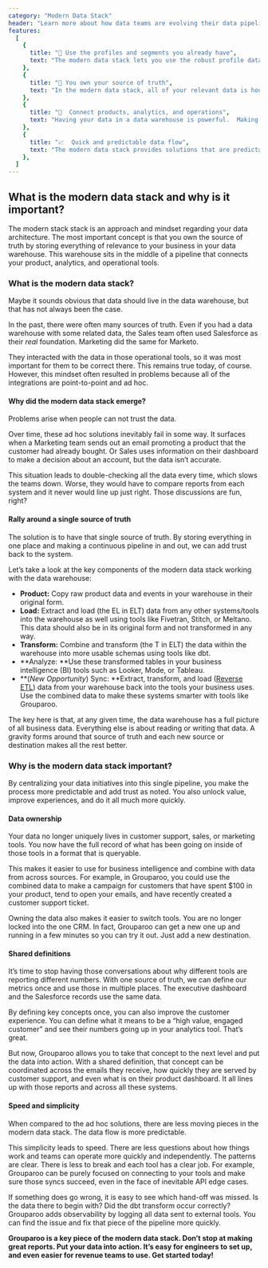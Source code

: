 ```yaml
---
category: "Modern Data Stack"
header: "Learn more about how data teams are evolving their data pipelines"
features:
  [
    {
      title: "🔎 Use the profiles and segments you already have",
      text: "The modern data stack lets you use the robust profile data you've already made in your data warehouse.",
    },
    {
      title: "🎁 You own your source of truth",
      text: "In the modern data stack, all of your relevant data is housed in your data warehouse.",
    },
    {
      title: "🧭  Connect products, analytics, and operations",
      text: "Having your data in a data warehouse is powerful.  Making it accessible in the tools you use every day is even more powerful.",
    },
    {
      title: "📈  Quick and predictable data flow",
      text: "The modern data stack provides solutions that are predictable and simple, keeping your data flow clear.",
    },
  ]
---
```


## What is the modern data stack and why is it important?

The modern stack stack is an approach and mindset regarding your data architecture. The most important concept is that you own the source of truth by storing everything of relevance to your business in your data warehouse. This warehouse sits in the middle of a pipeline that connects your product, analytics, and operational tools.

<SectionDivider
  imagePath="/images/home/solutions/categories/modern-data-stack.png"
  heading="The modern data stack has the data warehouse at its center"
  width="1000"
  height="352"
  content=""
  background="none"
/>

### What is the modern data stack?

Maybe it sounds obvious that data should live in the data warehouse, but that has not always been the case.

In the past, there were often many sources of truth. Even if you had a data warehouse with some related data, the Sales team often used Salesforce as their _real_ foundation. Marketing did the same for Marketo.

They interacted with the data in those operational tools, so it was most important for them to be correct there. This remains true today, of course. However, this mindset often resulted in problems because all of the integrations are point-to-point and ad hoc.

#### Why did the modern data stack emerge?

Problems arise when people can not trust the data.

Over time, these ad hoc solutions inevitably fail in some way. It surfaces when a Marketing team sends out an email promoting a product that the customer had already bought. Or Sales uses information on their dashboard to make a decision about an account, but the data isn’t accurate.

This situation leads to double-checking all the data every time, which slows the teams down. Worse, they would have to compare reports from each system and it never would line up just right. Those discussions are fun, right?

#### Rally around a single source of truth

The solution is to have that single source of truth. By storing everything in one place and making a continuous pipeline in and out, we can add trust back to the system.

<SectionDivider
  imagePath="/images/home/solutions/categories/etl.svg"
  heading="Traditional data practices: Extract, Transform, Load"
  width="600"
  height="394"
  content="With your data in a unified location, there's no need to write costly join queries or hunt down data between sources."
  imageLeft="false"
/>

Let’s take a look at the key components of the modern data stack working with the data warehouse:

- **Product:** Copy raw product data and events in your warehouse in their original form.
- **Load:** Extract and load (the EL in ELT) data from any other systems/tools into the warehouse as well using tools like Fivetran, Stitch, or Meltano. This data should also be in its original form and not transformed in any way.
- **Transform:** Combine and transform (the T in ELT) the data within the warehouse into more usable schemas using tools like dbt.
- **Analyze: **Use these transformed tables in your business intelligence (BI) tools such as Looker, Mode, or Tableau.
- **(_New Opportunity_) Sync: **Extract, transform, and load ([Reverse ETL](https://www.grouparoo.com/solutions/reverse-etl)) data from your warehouse back into the tools your business uses. Use the combined data to make these systems smarter with tools like Grouparoo.

<SectionDivider
  imagePath="/images/home/solutions/categories/reverse-etl.svg"
  heading="Modern data stack: Sync your data to destinations"
  width="600"
  height="394"
  content="Reversing the ETL process means your data can be synced to the destinations you use it most."
  imageLeft="true"
/>

The key here is that, at any given time, the data warehouse has a full picture of all business data. Everything else is about reading or writing that data. A gravity forms around that source of truth and each new source or destination makes all the rest better.

### Why is the modern data stack important?

By centralizing your data initiatives into this single pipeline, you make the process more predictable and add trust as noted. You also unlock value, improve experiences, and do it all much more quickly.

#### Data ownership

Your data no longer uniquely lives in customer support, sales, or marketing tools. You now have the full record of what has been going on inside of those tools in a format that is queryable.

This makes it easier to use for business intelligence and combine with data from across sources. For example, in Grouparoo, you could use the combined data to make a campaign for customers that have spent $100 in your product, tend to open your emails, and have recently created a customer support ticket.

Owning the data also makes it easier to switch tools. You are no longer locked into the one CRM. In fact, Grouparoo can get a new one up and running in a few minutes so you can try it out. Just add a new destination.

#### Shared definitions

It’s time to stop having those conversations about why different tools are reporting different numbers. With one source of truth, we can define our metrics once and use those in multiple places. The executive dashboard and the Salesforce records use the same data.

<SectionDivider
  imagePath="/images/home/hero-diagram.svg"
  heading="Reverse ETL allows you to sync profiles and groups across your tools"
  width="600"
  height="255"
  content="You already have the data you need in your warehouse, Reverse ETLs allow you to sync that tailored data to tools such as Salesforce, Zendesk, or Marketo where you can put it to use."
  imageLeft="false"
/>

By defining key concepts once, you can also improve the customer experience. You can define what it means to be a “high value, engaged customer” and see their numbers going up in your analytics tool. That’s great.

But now, Grouparoo allows you to take that concept to the next level and put the data into action. With a shared definition, that concept can be coordinated across the emails they receive, how quickly they are served by customer support, and even what is on their product dashboard. It all lines up with those reports and across all these systems.

#### Speed and simplicity

When compared to the ad hoc solutions, there are less moving pieces in the modern data stack. The data flow is more predictable.

This simplicity leads to speed. There are less questions about how things work and teams can operate more quickly and independently. The patterns are clear. There is less to break and each tool has a clear job. For example, Grouparoo can be purely focused on connecting to your tools and make sure those syncs succeed, even in the face of inevitable API edge cases.

If something does go wrong, it is easy to see which hand-off was missed. Is the data there to begin with? Did the dbt transform occur correctly? Grouparoo adds observability by logging all data sent to external tools. You can find the issue and fix that piece of the pipeline more quickly.

**Grouparoo is a key piece of the modern data stack. Don’t stop at making great reports. Put your data into action. It’s easy for engineers to set up, and even easier for revenue teams to use.
Get started today!**
